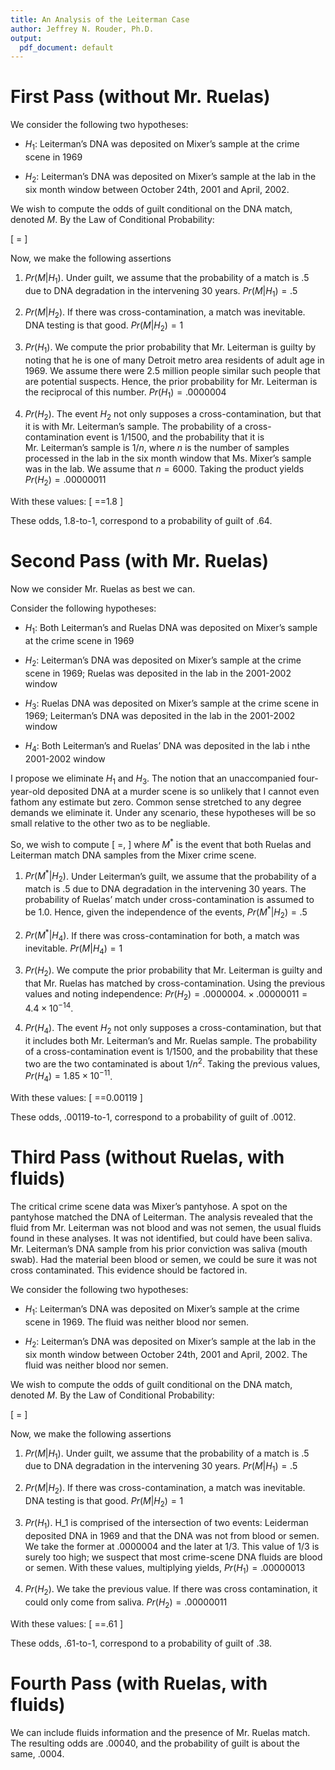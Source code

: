 ```yaml
---
title: An Analysis of the Leiterman Case
author: Jeffrey N. Rouder, Ph.D.
output:
  pdf_document: default
---
```


# First Pass (without Mr. Ruelas)

We consider the following two hypotheses:

* $H_1$: Leiterman's DNA was deposited on Mixer's sample at the crime scene in 1969

* $H_2$: Leiterman's DNA was deposited on Mixer's sample at the lab in the six month window between October 24th, 2001 and April, 2002.

We wish to compute the odds of guilt conditional on the DNA match, denoted $M$.  By the Law of Conditional Probability:

\[
\frac{Pr(H_1 |M)}{Pr({H_2}|M)}=\frac{Pr(M|H_1)}{Pr(M|H_2)}\times\frac{Pr(H_1)}{Pr(H_2)}
\]

Now, we make the following assertions

1. $Pr(M|H_1)$.   Under guilt, we assume that the probability of a match is .5 due to DNA degradation in the intervening 30 years.  $Pr(M|H_1)=.5$

2. $Pr(M|H_2)$.  If there was cross-contamination, a match was inevitable.  DNA testing is that good.  $Pr(M|H_2)=1$

3. $Pr(H_1)$.  We compute the prior probability that Mr. Leiterman is guilty by noting that he is one of many Detroit metro area residents of adult age in 1969.    We assume there were 2.5 million people similar such people that are potential suspects.  Hence, the prior probability for Mr. Leiterman is the reciprocal of this number.  $Pr(H_1)=.0000004$

4. $Pr(H_2)$.  The event $H_2$ not only supposes a cross-contamination, but that it is with Mr. Leiterman's sample.  The probability of a cross-contamination event is $1/1500$, and the probability that it is Mr. Leiterman's sample is $1/n$, where $n$ is the number of samples processed in the lab in the six month window that Ms. Mixer's sample was in the lab. We assume that $n=6000$. Taking the product yields $Pr(H_2)= .00000011$

With these values:
\[
\frac{Pr(H_1 |M)}{Pr({H_2}|M)} =\frac{.5\times.0000004}{1\times.00000011}=1.8
\]

These odds, 1.8-to-1, correspond to a probability of guilt of .64.

# Second Pass (with Mr. Ruelas)

Now we consider Mr. Ruelas as best we can.

Consider the following hypotheses:

* $H_1$: Both Leiterman's and Ruelas DNA was deposited on Mixer's sample at the crime scene in 1969

* $H_2$: Leiterman's DNA was deposited on Mixer's sample at the crime scene in 1969; Ruelas was deposited in the lab in the 2001-2002 window

* $H_3$: Ruelas DNA was deposited on Mixer's sample at the crime scene in 1969; Leiterman's DNA was deposited in the lab in the 2001-2002 window

* $H_4$: Both Leiterman's and Ruelas' DNA was deposited in the lab i nthe 2001-2002 window

I propose we eliminate $H_1$ and $H_3$.  The notion that an unaccompanied four-year-old deposited DNA at a murder scene is so unlikely that I cannot even fathom any estimate but zero.  Common sense stretched to any degree demands we eliminate it.   Under any scenario, these hypotheses will be so small relative to the other two as to be negliable.

So, we wish to compute
\[
\frac{Pr(H_2 |M^*)}{Pr({H_4}|M^*)}=\frac{Pr(M^*|H_2)}{Pr(M^*|H_4)}\times\frac{Pr(H_2)}{Pr(H_4)},
\]
where $M^*$ is the event that both Ruelas and Leiterman match DNA samples from the Mixer crime scene.

1. $Pr(M^*|H_2)$.   Under Leiterman's guilt, we assume that the probability of a match is .5 due to DNA degradation in the intervening 30 years.  The probability of Ruelas' match under cross-contamination is assumed to be 1.0.  Hence, given the independence of the events,  $Pr(M^*|H_2)=.5$

2. $Pr(M^*|H_4)$.  If there was cross-contamination for both, a match was inevitable. $Pr(M|H_4)=1$

3. $Pr(H_2)$.  We compute the prior probability that Mr. Leiterman is guilty and that Mr. Ruelas has matched by cross-contamination.  Using the previous values and noting independence: $Pr(H_2)=  .0000004. \times .00000011 = 4.4 \times 10^{-14}$.

4. $Pr(H_4)$.  The event $H_2$ not only supposes a cross-contamination, but that it includes both Mr. Leiterman's and Mr. Ruelas sample.  The probability of a cross-contamination event is $1/1500$, and the probability that these two are the two contaminated is about $1/n^2$.  Taking the previous values, $Pr(H_4)=1.85 \times 10^{-11}$.


With these values:
\[
\frac{Pr(H_1 |M)}{Pr({H_2}|M)} =\frac{.5\times 4.4 \times 10^{-14}}{1.85  \times 10^{-11}}=0.00119
\]

These odds, .00119-to-1, correspond to a probability of guilt of .0012.



# Third Pass (without Ruelas, with fluids)

The critical crime scene data was Mixer's pantyhose.  A spot on the pantyhose matched the DNA of Leiterman.  The analysis revealed that the fluid from Mr. Leiterman was not blood and was not semen, the usual fluids found in these analyses.  It was not identified, but could have been saliva.  Mr. Leiterman's DNA sample from his prior conviction was saliva (mouth swab).  Had the material been blood or semen, we could be sure it was not cross contaminated.  This evidence should be factored in.


We consider the following two hypotheses:

* $H_1$: Leiterman's DNA was deposited on Mixer's sample at the crime scene in 1969.  The fluid was neither blood nor semen.

* $H_2$: Leiterman's DNA was deposited on Mixer's sample at the lab in the six month window between October 24th, 2001 and April, 2002.  The fluid was neither blood nor semen.

We wish to compute the odds of guilt conditional on the DNA match, denoted $M$.  By the Law of Conditional Probability:

\[
\frac{Pr(H_1 |M)}{Pr({H_2}|M)}=\frac{Pr(M|H_1)}{Pr(M|H_2)}\times\frac{Pr(H_1)}{Pr(H_2)}
\]

Now, we make the following assertions

1. $Pr(M|H_1)$.   Under guilt, we assume that the probability of a match is .5 due to DNA degradation in the intervening 30 years.  $Pr(M|H_1)=.5$

2. $Pr(M|H_2)$.  If there was cross-contamination, a match was inevitable.  DNA testing is that good.  $Pr(M|H_2)=1$

3. $Pr(H_1)$.  H_1 is comprised of the intersection of two events: Leiderman deposited DNA in 1969 and that the DNA was not from blood or semen.  We take the former at $.0000004$ and the later at $1/3$. This value of $1/3$ is surely too high; we suspect that most crime-scene DNA fluids are blood or semen.  With these values, multiplying yields, $Pr(H_1)=.00000013$

4. $Pr(H_2)$.  We take the previous value.  If there was cross contamination, it could only come from saliva. $Pr(H_2)= .00000011$

With these values:
\[
\frac{Pr(H_1 |M)}{Pr({H_2}|M)} =\frac{.5\times.00000013}{1\times.00000011}=.61
\]

These odds, .61-to-1, correspond to a probability of guilt of .38.



# Fourth Pass (with Ruelas, with fluids)
We can include fluids information and the presence of Mr. Ruelas match.  The resulting odds are .00040, and the probability of guilt is about the same, .0004.